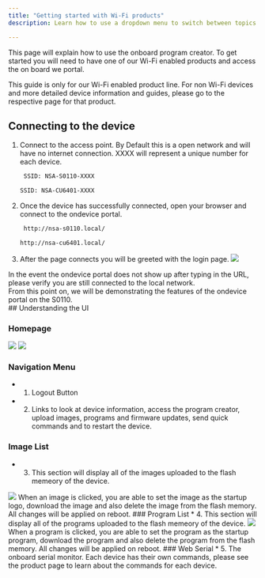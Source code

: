 ```yaml
---
title: "Getting started with Wi-Fi products"
description: Learn how to use a dropdown menu to switch between topics in your Starlight website.

---
```



This page will explain how to use the onboard program creator. To get started you will need to have one of our Wi-Fi enabled products and access the on board we portal. 

<Aside>This guide is only for our Wi-Fi enabled product line. For non Wi-Fi devices and more detailed device information and guides, please go to the respective page for that product.</Aside>

## Connecting to the device

<Steps>

1. Connect to the access point. By Default this is a open network and will have no internet connection. XXXX will represent a unique number for each device. 

   <Tabs syncKey="S0110">

   <TabItem label="S0110">

   ```sh
	SSID: NSA-S0110-XXXX
   ```

   </TabItem>

   <TabItem label="CU6401">

	```sh
	SSID: NSA-CU6401-XXXX
   ```

   </TabItem>

   </Tabs>

2. Once the device has successfully connected, open your browser and connect to the ondevice portal.
	<Tabs syncKey="S0110">

   <TabItem label="S0110">

   ```sh
	http://nsa-s0110.local/
   ```

   </TabItem>

   <TabItem label="CU6401">

	```sh
	http://nsa-cu6401.local/
   ```

   </TabItem>

   </Tabs>

3. After the page connects you will be greeted with the login page. 
    <Image src="/assets/login.png" />

</Steps>

<Aside type="caution"> In the event the ondevice portal does not show up after typing in the URL, please verify you are still connected to the local network.</Aside>
<Aside>From this point on, we will be demonstrating the features of the ondevice portal on the S0110. </Aside>
<LinkCard title="S0110" href="/docs/products/solutions/s0110/"  description="More indepth information about the S0110 is available on the product page." />
## Understanding the UI

### Homepage
<Image src="/assets/home.jpg" />
<Image src="/assets/home2.jpg" />

### Navigation Menu
* 1. Logout Button
* 2. Links to look at device information, access the program creator, upload images, programs and firmware updates, send quick commands and to restart the device. 
### Image List
* 3. This section will display all of the images uploaded to the flash memeory of the device. 
<Image src="/assets/image_open.png" />
When an image is clicked, you are able to set the image as the startup logo, download the image and also delete the image from the flash memory. All changes will be applied on reboot.
### Program List
* 4. This section will display all of the programs uploaded to the flash memeory of the device. 
<Image src="/assets/program_open.png" />
When a program is clicked, you are able to set the program as the startup program, download the program and also delete the program from the flash memory. All changes will be applied on reboot.
### Web Serial
* 5. The onboard serial monitor. Each device has their own commands, please see the product page to learn about the commands for each device.